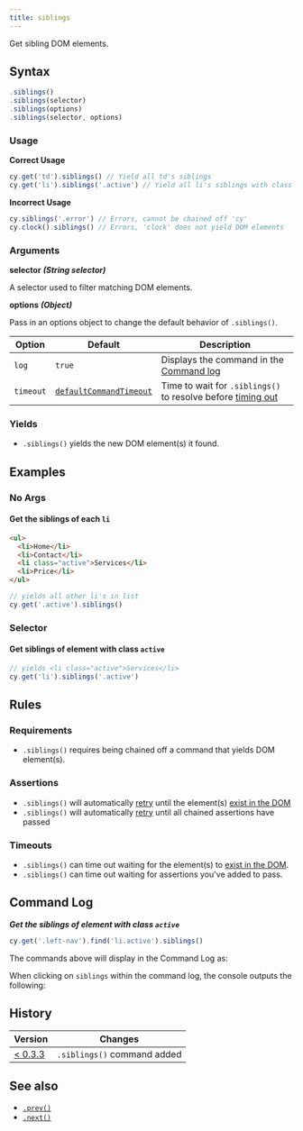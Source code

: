 ```yaml
---
title: siblings
---
```


Get sibling DOM elements.

## Syntax

```javascript
.siblings()
.siblings(selector)
.siblings(options)
.siblings(selector, options)
```

### Usage

**<Icon name="check-circle" color="green" /> Correct Usage**

```javascript
cy.get('td').siblings() // Yield all td's siblings
cy.get('li').siblings('.active') // Yield all li's siblings with class '.active'
```

**<Icon name="exclamation-triangle" color="red" /> Incorrect Usage**

```javascript
cy.siblings('.error') // Errors, cannot be chained off 'cy'
cy.clock().siblings() // Errors, 'clock' does not yield DOM elements
```

### Arguments

**<Icon name="angle-right" /> selector** **_(String selector)_**

A selector used to filter matching DOM elements.

**<Icon name="angle-right" /> options** **_(Object)_**

Pass in an options object to change the default behavior of `.siblings()`.

| Option    | Default                                                              | Description                                                                              |
| --------- | -------------------------------------------------------------------- | ---------------------------------------------------------------------------------------- |
| `log`     | `true`                                                               | Displays the command in the [Command log](/guides/core-concepts/cypress-app#Command-Log) |
| `timeout` | [`defaultCommandTimeout`](/guides/references/configuration#Timeouts) | Time to wait for `.siblings()` to resolve before [timing out](#Timeouts)                 |

### Yields [<Icon name="question-circle"/>](/guides/core-concepts/introduction-to-cypress#Subject-Management)

- `.siblings()` yields the new DOM element(s) it found.

## Examples

### No Args

#### Get the siblings of each `li`

```html
<ul>
  <li>Home</li>
  <li>Contact</li>
  <li class="active">Services</li>
  <li>Price</li>
</ul>
```

```javascript
// yields all other li's in list
cy.get('.active').siblings()
```

### Selector

#### Get siblings of element with class `active`

```javascript
// yields <li class="active">Services</li>
cy.get('li').siblings('.active')
```

## Rules

### Requirements [<Icon name="question-circle"/>](/guides/core-concepts/introduction-to-cypress#Chains-of-Commands)

- `.siblings()` requires being chained off a command that yields DOM element(s).

### Assertions [<Icon name="question-circle"/>](/guides/core-concepts/introduction-to-cypress#Assertions)

- `.siblings()` will automatically [retry](/guides/core-concepts/retry-ability)
  until the element(s) [exist in the DOM](/guides/core-concepts/introduction-to-cypress#Default-Assertions)
- `.siblings()` will automatically [retry](/guides/core-concepts/retry-ability)
  until all chained assertions have passed

### Timeouts [<Icon name="question-circle"/>](/guides/core-concepts/introduction-to-cypress#Timeouts)

- `.siblings()` can time out waiting for the element(s) to
  [exist in the DOM](/guides/core-concepts/introduction-to-cypress#Default-Assertions).
- `.siblings()` can time out waiting for assertions you've added to pass.

## Command Log

**_Get the siblings of element with class `active`_**

```javascript
cy.get('.left-nav').find('li.active').siblings()
```

The commands above will display in the Command Log as:

<DocsImage
  src="/img/api/siblings/find-siblings-of-dom-elements-to-test.png"
  alt="Command Log siblings"
/>

When clicking on `siblings` within the command log, the console outputs the
following:

<DocsImage
  src="/img/api/siblings/console-log-of-sibling-elements.png"
  alt="Console Log siblings"
/>

## History

| Version                                       | Changes                     |
| --------------------------------------------- | --------------------------- |
| [< 0.3.3](/guides/references/changelog#0-3-3) | `.siblings()` command added |

## See also

- [`.prev()`](/api/commands/prev)
- [`.next()`](/api/commands/next)
